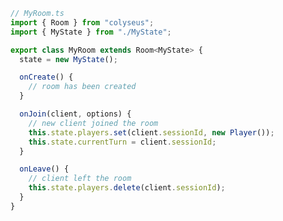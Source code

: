 ```typescript
// MyRoom.ts
import { Room } from "colyseus";
import { MyState } from "./MyState";

export class MyRoom extends Room<MyState> {
  state = new MyState();

  onCreate() {
    // room has been created
  }

  onJoin(client, options) {
    // new client joined the room
    this.state.players.set(client.sessionId, new Player());
    this.state.currentTurn = client.sessionId;
  }

  onLeave() {
    // client left the room
    this.state.players.delete(client.sessionId);
  }
}
```
